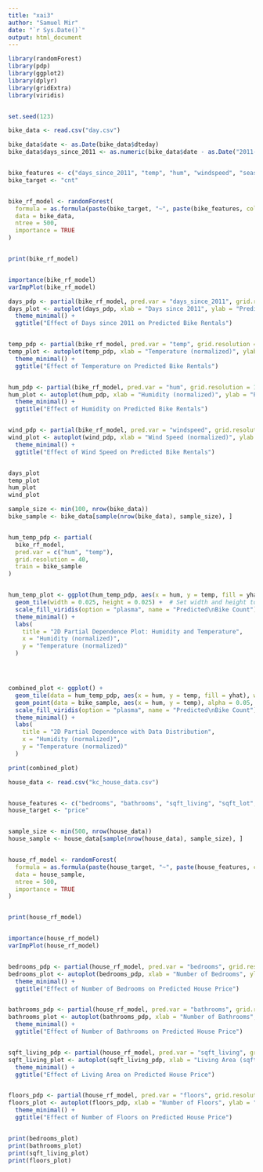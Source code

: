 ```yaml
---
title: "xai3"
author: "Samuel Mir"
date: "`r Sys.Date()`"
output: html_document
---
```


```r
library(randomForest)
library(pdp)
library(ggplot2)
library(dplyr)
library(gridExtra)
library(viridis)


set.seed(123)
```
```r
bike_data <- read.csv("day.csv")
```


```r
bike_data$date <- as.Date(bike_data$dteday)
bike_data$days_since_2011 <- as.numeric(bike_data$date - as.Date("2011-01-01"))


bike_features <- c("days_since_2011", "temp", "hum", "windspeed", "season", "holiday", "weekday", "workingday")
bike_target <- "cnt"


bike_rf_model <- randomForest(
  formula = as.formula(paste(bike_target, "~", paste(bike_features, collapse = "+"))),
  data = bike_data,
  ntree = 500,
  importance = TRUE
)


print(bike_rf_model)


importance(bike_rf_model)
varImpPlot(bike_rf_model)
```
```r

days_pdp <- partial(bike_rf_model, pred.var = "days_since_2011", grid.resolution = 100)
days_plot <- autoplot(days_pdp, xlab = "Days since 2011", ylab = "Predicted bike count") +
  theme_minimal() +
  ggtitle("Effect of Days since 2011 on Predicted Bike Rentals")


temp_pdp <- partial(bike_rf_model, pred.var = "temp", grid.resolution = 100)
temp_plot <- autoplot(temp_pdp, xlab = "Temperature (normalized)", ylab = "Predicted bike count") +
  theme_minimal() +
  ggtitle("Effect of Temperature on Predicted Bike Rentals")


hum_pdp <- partial(bike_rf_model, pred.var = "hum", grid.resolution = 100)
hum_plot <- autoplot(hum_pdp, xlab = "Humidity (normalized)", ylab = "Predicted bike count") +
  theme_minimal() +
  ggtitle("Effect of Humidity on Predicted Bike Rentals")


wind_pdp <- partial(bike_rf_model, pred.var = "windspeed", grid.resolution = 100)
wind_plot <- autoplot(wind_pdp, xlab = "Wind Speed (normalized)", ylab = "Predicted bike count") +
  theme_minimal() +
  ggtitle("Effect of Wind Speed on Predicted Bike Rentals")


days_plot
temp_plot
hum_plot
wind_plot
```

```r

sample_size <- min(100, nrow(bike_data))
bike_sample <- bike_data[sample(nrow(bike_data), sample_size), ]


hum_temp_pdp <- partial(
  bike_rf_model, 
  pred.var = c("hum", "temp"), 
  grid.resolution = 40,
  train = bike_sample  
)


hum_temp_plot <- ggplot(hum_temp_pdp, aes(x = hum, y = temp, fill = yhat)) +
  geom_tile(width = 0.025, height = 0.025) +  # Set width and height to avoid holes
  scale_fill_viridis(option = "plasma", name = "Predicted\nBike Count") +
  theme_minimal() +
  labs(
    title = "2D Partial Dependence Plot: Humidity and Temperature",
    x = "Humidity (normalized)",
    y = "Temperature (normalized)"
  )




combined_plot <- ggplot() +
  geom_tile(data = hum_temp_pdp, aes(x = hum, y = temp, fill = yhat), width = 0.025, height = 0.025) +
  geom_point(data = bike_sample, aes(x = hum, y = temp), alpha = 0.05, size = 0.5, color = "white") +
  scale_fill_viridis(option = "plasma", name = "Predicted\nBike Count") +
  theme_minimal() +
  labs(
    title = "2D Partial Dependence with Data Distribution",
    x = "Humidity (normalized)",
    y = "Temperature (normalized)"
  )

print(combined_plot)
```


```r

house_data <- read.csv("kc_house_data.csv")


house_features <- c("bedrooms", "bathrooms", "sqft_living", "sqft_lot", "floors", "yr_built")
house_target <- "price"


sample_size <- min(500, nrow(house_data))
house_sample <- house_data[sample(nrow(house_data), sample_size), ]


house_rf_model <- randomForest(
  formula = as.formula(paste(house_target, "~", paste(house_features, collapse = "+"))),
  data = house_sample,
  ntree = 500,
  importance = TRUE
)


print(house_rf_model)


importance(house_rf_model)
varImpPlot(house_rf_model)


bedrooms_pdp <- partial(house_rf_model, pred.var = "bedrooms", grid.resolution = 20)
bedrooms_plot <- autoplot(bedrooms_pdp, xlab = "Number of Bedrooms", ylab = "Predicted House Price") +
  theme_minimal() +
  ggtitle("Effect of Number of Bedrooms on Predicted House Price")


bathrooms_pdp <- partial(house_rf_model, pred.var = "bathrooms", grid.resolution = 20)
bathrooms_plot <- autoplot(bathrooms_pdp, xlab = "Number of Bathrooms", ylab = "Predicted House Price") +
  theme_minimal() +
  ggtitle("Effect of Number of Bathrooms on Predicted House Price")


sqft_living_pdp <- partial(house_rf_model, pred.var = "sqft_living", grid.resolution = 100)
sqft_living_plot <- autoplot(sqft_living_pdp, xlab = "Living Area (sqft)", ylab = "Predicted House Price") +
  theme_minimal() +
  ggtitle("Effect of Living Area on Predicted House Price")


floors_pdp <- partial(house_rf_model, pred.var = "floors", grid.resolution = 10)
floors_plot <- autoplot(floors_pdp, xlab = "Number of Floors", ylab = "Predicted House Price") +
  theme_minimal() +
  ggtitle("Effect of Number of Floors on Predicted House Price")


print(bedrooms_plot)
print(bathrooms_plot)
print(sqft_living_plot)
print(floors_plot)
```

